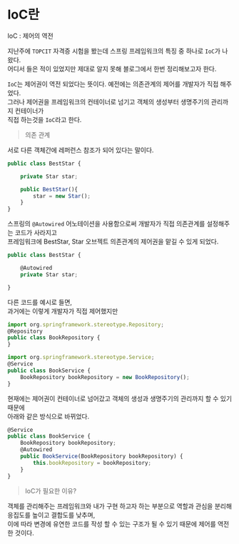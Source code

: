 # IoC란

IoC : 제어의 역전

지난주에 `TOPCIT` 자격증 시험을 봤는데 스프링 프레임워크의 특징 중 하나로 `IoC`가 나왔다.  
어디서 들은 적이 있었지만 제대로 알지 못해 블로그에서 한번 정리해보고자 한다.

`IoC`는 제어권이 역전 되었다는 뜻이다. 예전에는 의존관계의 제어를 개발자가 직접 해주었다.   
그러나 제어권을 프레임워크의 컨테이너로 넘기고 객체의 생성부터 생명주기의 관리까지 컨테이너가  
직접 하는것을 `IoC`라고 한다.

> 의존 관계     

서로 다른 객체간에 레퍼런스 참조가 되어 있다는 말이다. 

```js
public class BestStar {

    private Star star;

    public BestStar(){
        star = new Star();
    }
}
```

스프링의 `@Autowired` 어노테이션을 사용함으로써 개발자가 직접 의존관계를 설정해주는 코드가 사라지고  
프레임워크에 BestStar, Star 오브젝트 의존관계의 제어권을 맡길 수 있게 되었다.

```js
public class BestStar {

    @Autowired
    private Star star;

}
```

다른 코드를 예시로 들면,  
과거에는 이렇게 개발자가 직접 제어했지만

```js
import org.springframework.stereotype.Repository;
@Repository
public class BookRepository {
}
```

```js
import org.springframework.stereotype.Service;
@Service
public class BookService {
    BookRepository bookRepository = new BookRepository();
}
```

현재에는 제어권이 컨테이너로 넘어갔고 객체의 생성과 생명주기의 관리까지 할 수 있기 때문에   
아래와 같은 방식으로 바뀌었다.  

```js
@Service
public class BookService {
    BookRepository bookRepository;
    @Autowired
    public BookService(BookRepository bookRepository) {
        this.bookRepository = bookRepository;
    }
}
```

> IoC가 필요한 이유? 

객체를 관리해주는 프레임워크와 내가 구현 하고자 하는 부분으로 역할과 관심을 분리해 응집도를 높이고 결합도를 낮추며,  
이에 따라 변경에 유연한 코드를 작성 할 수 있는 구조가 될 수 있기 때문에 제어를 역전한 것이다.


